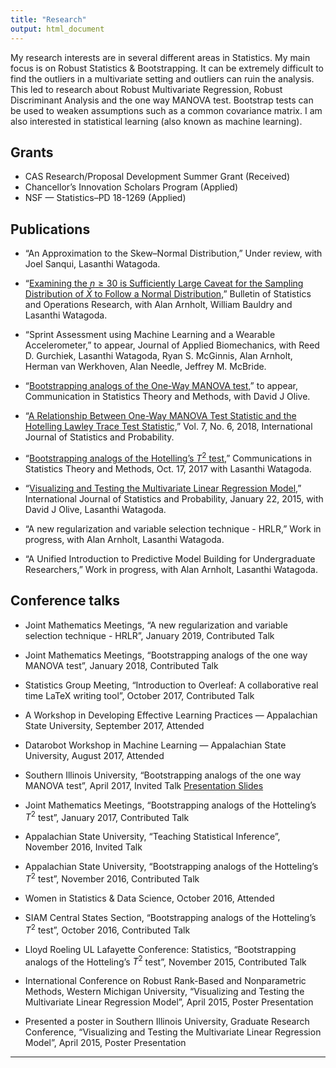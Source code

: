 ```yaml
---
title: "Research"
output: html_document
---
```


My research interests are in several different areas in Statistics. My main focus is on Robust Statistics & Bootstrapping. It can be extremely difficult to find the outliers in a multivariate setting and outliers can ruin the analysis. This led to research about Robust Multivariate Regression, Robust Discriminant Analysis and the one way MANOVA test. Bootstrap tests can be used to weaken assumptions such as a common covariance matrix. I am also interested in statistical learning (also known as machine learning).

## Grants

* CAS Research/Proposal Development Summer Grant (Received)
* Chancellor's Innovation Scholars Program (Applied)
* NSF --- Statistics--PD 18-1269 (Applied)


## Publications 


* "An Approximation to the Skew--Normal Distribution,"  Under review, with Joel Sanqui, Lasanthi Watagoda. 

* "[Examining the $n \geq 30$ is Sufficiently Large Caveat for the Sampling Distribution of $\bar{X}$ to Follow a Normal Distribution,](http://www.seio.es/BBEIO/BEIOVol34Num3/files/assets/basic-html/page-16.html)" Bulletin of Statistics and Operations Research, with Alan Arnholt, William Bauldry and Lasanthi Watagoda.

* "Sprint Assessment using Machine Learning and a Wearable Accelerometer," to appear, Journal of Applied Biomechanics, with Reed D. Gurchiek, Lasanthi Watagoda, Ryan S. McGinnis, Alan Arnholt, Herman van Werkhoven, Alan Needle, Jeffrey M. McBride. 


* "[Bootstrapping analogs of the One-Way MANOVA test,](https://www.tandfonline.com/doi/full/10.1080/03610926.2018.1515363)" to appear, Communication in Statistics Theory and Methods, with David J Olive. 

* "[A Relationship Between One-Way MANOVA Test Statistic and the Hotelling Lawley Trace Test Statistic,](http://www.ccsenet.org/journal/index.php/ijsp/article/view/0/37171)" Vol. 7, No. 6, 2018, International Journal of Statistics and Probability.

* "[Bootstrapping analogs of the Hotelling's $T^2$ test,](http://www.tandfonline.com/doi/abs/10.1080/03610926.2017.1337146?journalCode=lsta20)"  Communications in Statistics Theory and Methods, Oct. 17, 2017 with Lasanthi Watagoda.

* "[Visualizing and Testing the Multivariate Linear Regression Model,](http://www.ccsenet.org/journal/index.php/ijsp/article/view/43460)" International Journal of Statistics and Probability, January 22, 2015, with David J Olive, Lasanthi Watagoda.


* "A new regularization and variable selection technique - HRLR,"  Work in progress, with Alan Arnholt, Lasanthi Watagoda. 

* "A Unified Introduction to Predictive Model Building for Undergraduate Researchers,"   Work in progress, with Alan Arnholt, Lasanthi Watagoda. 





## Conference talks
* Joint Mathematics Meetings, "A new regularization and variable selection technique - HRLR", January 2019, Contributed Talk

* Joint Mathematics Meetings, "Bootstrapping analogs of the one way MANOVA test", January 2018, Contributed Talk

* Statistics Group Meeting, "Introduction to Overleaf: A collaborative real time LaTeX writing tool", October 2017, Contributed Talk

* A Workshop in Developing Effective Learning Practices --- Appalachian State University, September 2017, Attended

* Datarobot Workshop in Machine Learning --- Appalachian State University, August 2017, Attended

* Southern Illinois University, "Bootstrapping analogs of the one way MANOVA test", April 2017, Invited Talk [Presentation Slides](http://lagrange.math.siu.edu/Olive/sHTalk.pdf)

* Joint Mathematics Meetings, "Bootstrapping analogs of the Hotteling's $T^2$ test", January 2017, Contributed Talk

* Appalachian State University, "Teaching Statistical Inference", November 2016, Invited Talk

* Appalachian State University, "Bootstrapping analogs of the Hotteling's $T^2$ test", November 2016, Contributed Talk

* Women in Statistics \& Data Science, October 2016, Attended

* SIAM Central States Section, "Bootstrapping analogs of the Hotteling's $T^2$ test", October 2016, Contributed Talk

* Lloyd Roeling UL Lafayette Conference: Statistics, "Bootstrapping analogs of the Hotteling's $T^2$ test", November 2015, Contributed Talk

* International Conference on Robust Rank-Based and Nonparametric Methods, Western Michigan University, "Visualizing and Testing the Multivariate Linear Regression Model", April 2015, Poster Presentation

* Presented a poster in Southern Illinois University, Graduate Research Conference, "Visualizing and Testing the Multivariate Linear Regression Model", April 2015, Poster Presentation




* * *